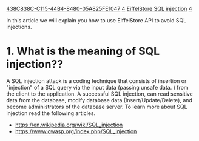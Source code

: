 [[Property:uuid|438C838C-C115-44B4-8480-05A825FE1047]]
[[Property:weight|4]]
[[Property:title|EiffelStore SQL injection]]
[[Property:weight|4]]


<span id="Introduction"></span>
In this article we will explain you how to use EiffelStore API to avoid SQL injections.

<span id="SQL Injection"></span>
= 1. What is the meaning of SQL injection?? =
A SQL injection attack is a coding technique that consists of insertion or "injection" of a SQL query via the input data (passing unsafe data. ) from the client to the application. A successful SQL injection, can read sensitive data from the database, modify database data (Insert/Update/Delete), and become administrators of the database server.  To learn more about SQL injection read the following articles.

* [https://en.wikipedia.org/wiki/SQL_injection https://en.wikipedia.org/wiki/SQL_injection]
* [https://www.owasp.org/index.php/SQL_injection https://www.owasp.org/index.php/SQL_injection]


